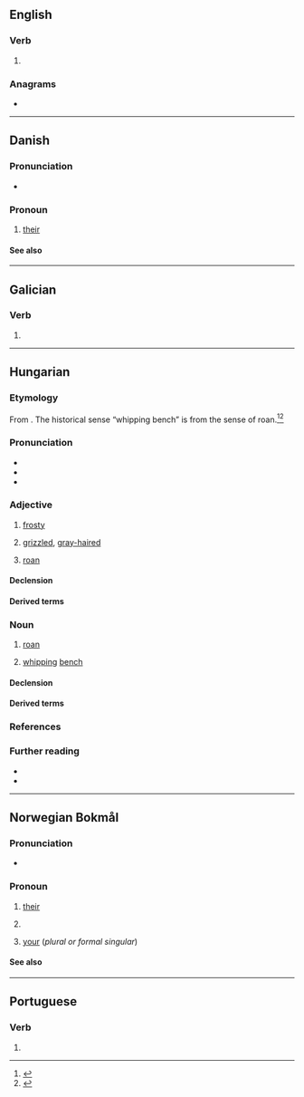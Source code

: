 {{also|Deres|dereš|de res|dere's}}
==English==

===Verb===
{{head|en|verb form}}

# {{en-third-person singular of|dere}}

===Anagrams===
* {{anagrams|en|a=deers|DEERS|Drees|Eders|Edser|Seder|deers|drees|redes|reeds|resed|seder}}

----

==Danish==

===Pronunciation===
* {{IPA|da|[ˈd̥ɛɒ̯̽s]}}

===Pronoun===
{{head|da|pronoun|nominative|de|objective|dem}}

# [[their]] {{q|3rd person plural, possessive}}

====See also====
{{Danish personal pronouns}}

----

==Galician==

===Verb===
{{gl-verb-form}}

# {{inflection of|gl|dar||2|s|futr|subj}}

----

==Hungarian==

===Etymology===
From {{af|hu|dér|-es|t1=frost|pos2=adjective-forming suffix|pos=adjective}}. The historical sense “whipping bench” is from the sense of roan.<ref>{{R:Zaicz 2006}}</ref><ref>{{R:TotfalusiNagyEty 2001}}</ref>

===Pronunciation===
* {{hu-IPA}}
* {{hyphenation|hu|de|res}}
* {{rhymes|hu|ɛʃ|s=2}}

===Adjective===
{{hu-adj|ebb}}

# [[frosty]] {{gloss|covered with frost}}
# {{lb|hu|literary|of hair}} [[grizzled]], [[gray-haired]] {{gloss|streaked or mixed with grey}}
# {{lb|hu|of an animal, especially a horse or a cattle}} [[roan]] {{gloss|having a coat of a grey base color with individual white hairs mixed in}}

====Declension====
{{hu-infl-nom|derese|e}}

====Derived terms====
{{col4|hu
|deresedik
}}

===Noun===
{{hu-noun|ek}}

# {{lb|hu|of an animal, especially of a horse or a cattle}} [[roan]] {{gloss|an animal that has a coat of a grey base color with individual white hairs mixed in}}
# {{lb|hu|historical|in the era of serfdom}} [[whipping]] [[bench]] {{gloss|a low, wide, flat [[bench]] for [[flogging]] as punishment}}

====Declension====
{{hu-infl-nom|derese|e|-}}{{hu-pos-etek|deres||ei}}

====Derived terms====
{{col4|hu|title=Compound words
|almásderes
|borzderes
|derestörvény
|feketederes
|pejderes
|rézderes
|sárgaderes
|vasderes
}}
{{col2|hu|title=Expressions
|deresre húz
}}

===References===
<references/>

===Further reading===
* {{R:ErtSz}}
* {{R:Nagyszotar}}

----

==Norwegian Bokmål==

===Pronunciation===
* {{IPA|nb|/ˈdeːrəs/}}

===Pronoun===
{{head|nb|pronoun}}

# [[their]] {{qualifier|possessive determiner}}
# {{l|en|theirs}} {{qualifier|possessive pronoun}}
# [[your]] (''plural or formal singular'')

====See also====
{{nb-pers-pron}}

----

==Portuguese==

===Verb===
{{head|pt|verb form}}

# {{pt-verb form of|dar}}